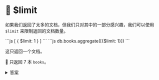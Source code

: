 
# 👐 $limit

如果我们返回了太多的文档，但我们只对其中的一部分感兴趣，我们可以使用 `$limit` 来限制返回的文档数量。

<Tabs groupId="aggregations">
  <TabItem value="atlas" label="Compass UI">
```js
[
    { $limit: 1 }
]
```
  </TabItem>
  <TabItem value="mongodb-shell" label="MongoDB Shell">
```js
db.books.aggregate([{$limit: 1}])
```
  </TabItem>
</Tabs>

这只返回一个文档。

👐 只返回 7 本 `books`。

<details>
<summary>答案</summary>
<div>

<Tabs groupId="aggregations">
  <TabItem value="atlas" label="Compass UI">
```js
[
    { $limit: 7 }
]
```
  </TabItem>
  <TabItem value="mongodb-shell" label="MongoDB Shell">
```js
db.books.aggregate([{$limit: 7}])
```
  </TabItem>
</Tabs>

</div>
</details>